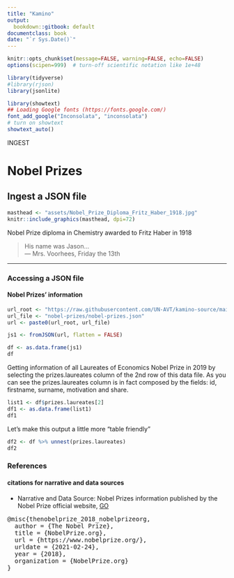 ```yaml
---
title: "Kamino"
output:
  bookdown::gitbook: default
documentclass: book
date: "`r Sys.Date()`"
---
```


```r

knitr::opts_chunk$set(message=FALSE, warning=FALSE, echo=FALSE)
options(scipen=999)  # turn-off scientific notation like 1e+48

library(tidyverse)
#library(rjson)
library(jsonlite)

library(showtext)
## Loading Google fonts (https://fonts.google.com/)
font_add_google("Inconsolata", "inconsolata")
# turn on showtext
showtext_auto()

```


INGEST  

# Nobel Prizes
## Ingest a JSON file

```r

masthead <- "assets/Nobel_Prize_Diploma_Fritz_Haber_1918.jpg"
knitr::include_graphics(masthead, dpi=72)

```

<div class="figure-text">Nobel Prize diploma in Chemistry awarded to Fritz Haber in 1918</div>

> His name was Jason...\
--- Mrs. Voorhees, Friday the 13th\


***

### Accessing a JSON file
#### Nobel Prizes' information

```r

url_root <- "https://raw.githubusercontent.com/UN-AVT/kamino-source/main/sources/0-shared/data/"
url_file <- "nobel-prizes/nobel-prizes.json"
url <- paste0(url_root, url_file)

js1 <- fromJSON(url, flatten = FALSE)

df <- as.data.frame(js1)
df

```


Getting information of all Laureates of Economics Nobel Prize in 2019 by selecting the prizes.laureates column of the 2nd row of this data file. As you can see the prizes.laureates column is in fact composed by the fields: id, firstname, surname, motivation and share.

```r

list1 <- df$prizes.laureates[2]
df1 <- as.data.frame(list1)
df1

```

Let's make this output a little more "table friendly"

```r

df2 <- df %>% unnest(prizes.laureates)
df2

```


### References
#### citations for narrative and data sources

* Narrative and Data Source: Nobel Prizes information published by the Nobel Prize official website, [GO](https://www.nobelprize.org/){target="_blank"}


<pre>
@misc{thenobelprize_2018_nobelprizeorg,
  author = {The Nobel Prize},
  title = {NobelPrize.org},
  url = {https://www.nobelprize.org/},
  urldate = {2021-02-24},
  year = {2018},
  organization = {NobelPrize.org}
}
</pre>
